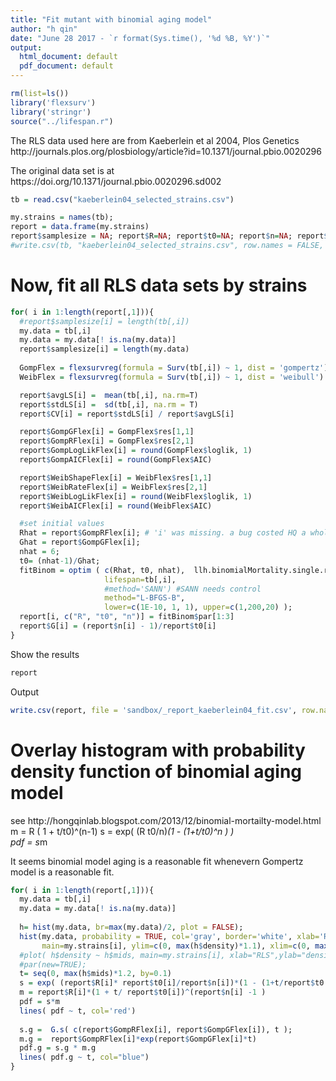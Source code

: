 ```yaml
---
title: "Fit mutant with binomial aging model"
author: "h qin"
date: "June 28 2017 - `r format(Sys.time(), '%d %B, %Y')`"
output:
  html_document: default
  pdf_document: default
---
```


```r
rm(list=ls())
library('flexsurv')
library('stringr')
source("../lifespan.r")
```

The RLS data used here are from Kaeberlein et al 2004, Plos Genetics 
http://journals.plos.org/plosbiology/article?id=10.1371/journal.pbio.0020296

The original data set is at
https://doi.org/10.1371/journal.pbio.0020296.sd002

```r
tb = read.csv("kaeberlein04_selected_strains.csv")
```

```r
my.strains = names(tb); 
report = data.frame(my.strains)
report$samplesize = NA; report$R=NA; report$t0=NA; report$n=NA; report$G=NA; #report$longfilename=NA; 
#write.csv(tb, "kaeberlein04_selected_strains.csv", row.names = FALSE, quote = FALSE)
```


# Now, fit all RLS data sets by strains

```r
for( i in 1:length(report[,1])){
  #report$samplesize[i] = length(tb[,i])
  my.data = tb[,i]
  my.data = my.data[! is.na(my.data)]
  report$samplesize[i] = length(my.data)
  
  GompFlex = flexsurvreg(formula = Surv(tb[,i]) ~ 1, dist = 'gompertz')
  WeibFlex = flexsurvreg(formula = Surv(tb[,i]) ~ 1, dist = 'weibull')

  report$avgLS[i] =  mean(tb[,i], na.rm=T)
  report$stdLS[i] =  sd(tb[,i], na.rm = T)
  report$CV[i] = report$stdLS[i] / report$avgLS[i]

  report$GompGFlex[i] = GompFlex$res[1,1]
  report$GompRFlex[i] = GompFlex$res[2,1]
  report$GompLogLikFlex[i] = round(GompFlex$loglik, 1)
  report$GompAICFlex[i] = round(GompFlex$AIC)

  report$WeibShapeFlex[i] = WeibFlex$res[1,1]
  report$WeibRateFlex[i] = WeibFlex$res[2,1]
  report$WeibLogLikFlex[i] = round(WeibFlex$loglik, 1)  
  report$WeibAICFlex[i] = round(WeibFlex$AIC)

  #set initial values
  Rhat = report$GompRFlex[i]; # 'i' was missing. a bug costed HQ a whole afternoon.
  Ghat = report$GompGFlex[i];
  nhat = 6;  
  t0= (nhat-1)/Ghat;
  fitBinom = optim ( c(Rhat, t0, nhat),  llh.binomialMortality.single.run, 
                     lifespan=tb[,i], 
                     #method='SANN') #SANN needs control  
                     method="L-BFGS-B", 
                     lower=c(1E-10, 1, 1), upper=c(1,200,20) );  
  report[i, c("R", "t0", "n")] = fitBinom$par[1:3]
  report$G[i] = (report$n[i] - 1)/report$t0[i]
}
```

Show the results
```r
report
```


Output
```r
write.csv(report, file = 'sandbox/_report_kaeberlein04_fit.csv', row.names = FALSE)
```


# Overlay histogram with probability density function of  binomial aging model
see  http://hongqinlab.blogspot.com/2013/12/binomial-mortailty-model.html
 m = R ( 1 + t/t0)^(n-1)
 s = exp( (R t0/n)*(1 - (1+t/t0)^n ) )  
 pdf = s*m

It seems binomial model aging is a reasonable fit whenevern Gompertz model is a reasonable fit. 
```r

for( i in 1:length(report[,1])){
  my.data = tb[,i]
  my.data = my.data[! is.na(my.data)]
  
  h= hist(my.data, br=max(my.data)/2, plot = FALSE);
  hist(my.data, probability = TRUE, col='gray', border='white', xlab='RLS', ylab='probability',
       main=my.strains[i], ylim=c(0, max(h$density)*1.1), xlim=c(0, max(h$mids)*1.1))
  #plot( h$density ~ h$mids, main=my.strains[i], xlab="RLS",ylab="density")
  #par(new=TRUE);
  t= seq(0, max(h$mids)*1.2, by=0.1)
  s = exp( (report$R[i]* report$t0[i]/report$n[i])*(1 - (1+t/report$t0[i])^report$n[i] ) ) ; 
  m = report$R[i]*(1 + t/ report$t0[i])^(report$n[i] -1 )
  pdf = s*m
  lines( pdf ~ t, col='red')
  
  s.g =  G.s( c(report$GompRFlex[i], report$GompGFlex[i]), t ); 
  m.g =  report$GompRFlex[i]*exp(report$GompGFlex[i]*t)
  pdf.g = s.g * m.g
  lines( pdf.g ~ t, col="blue")
}
```


